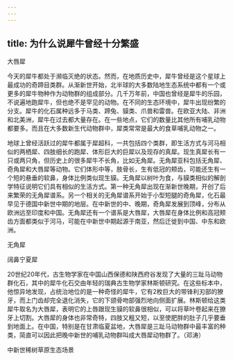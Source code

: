 ```yaml
---
---
---
```

title: 为什么说犀牛曾经十分繁盛
---




大唇犀



今天的犀牛都处于濒临灭绝的状态。然而，在地质历史中，犀牛曾经是这个星球上最成功的奇蹄目类群。从渐新世开始，北半球的大多数陆地生态系统中都有一个或更多的犀牛物种作为动物群的组成部分。几千万年前，中国也曾经是犀牛的乐园，不说遍地跑犀牛，但也绝不是罕见的动物。在不同的生态环境中，犀牛出现纷繁的分支。犀牛的化石属种远多于马类、蹄兔、貘类、爪兽和雷兽。在欧亚大陆、非洲和北美洲，犀牛在过去都大量存在。在一些地点，它们的数量比其他所有哺乳动物都要多。而且在大多数新生代动物群中，犀类常常是最大的食草哺乳动物之一。

地球上曾经活跃过的犀牛都属于犀超科，一共包括四个类群，即生活方式与河马相似的两栖犀、四肢细长的跑犀、体形巨大的巨犀以及现存的真犀。现生真犀长有一只或两只角，但历史上的很多犀牛不长角，比如无角犀。无角犀亚科包括无角犀、奇角犀和大唇犀等动物。它们体形中等，肢骨长，生有低冠的颊齿，可能还生有一个短的悬垂的软鼻，身体比例类似现生貘。无角犀以树叶为食，与貘类相似的解剖学特征说明它们具有相似的生活方式。第一种无角犀出现在渐新世晚期，开创了后来繁荣的无角犀谱系。另一个相关的无角犀谱系开始于小型短腿的奇角犀，化石最早见于德国中新世中期的地层。在中新世的中、晚期，奇角犀发展到顶峰，分布从欧洲远至印度和中国。无角犀还有一个谱系是大唇犀，大唇犀在身体比例和高冠颊齿方面都类似于河马，可能在中新世中期起源于南亚，然后迁徙到中国、中东和欧洲。

无角犀



阔鼻宁夏犀



20世纪20年代，古生物学家在中国山西保德和陕西府谷发现了大量的三趾马动物群化石，其中的犀牛化石交由年轻的瑞典古生物学家林斯顿研究。在这些标本中，他惊异地发现，占统治地位的是一种奇怪的犀牛，它有2枚巨大的带锋利刃部的獠牙，而上门齿却完全退化消失，它的下颌骨吻部强烈地向侧面扩展。林斯顿给这类犀牛取名为大唇犀，表明它的上唇跟现生貘的软鼻很相似，可以将草叶卷起来在獠牙上切割。大唇犀的身体也非常奇特，四肢又粗又短，以至使肥胖的肚子几乎要垂到地面上。在中国，特别是在甘肃临夏盆地，大唇犀是三趾马动物群中最丰富的种类，简直可以因此把晚中新世的哺乳动物群叫成大唇犀动物群了。（邓涛）

中新世稀树草原生态场景